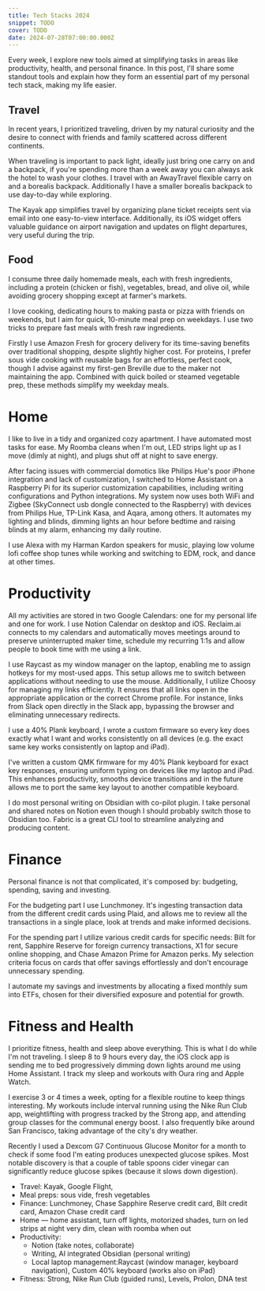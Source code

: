 ```yaml
---
title: Tech Stacks 2024
snippet: TODO
cover: TODO
date: 2024-07-28T07:00:00.000Z
---
```


Every week, I explore new tools aimed at simplifying tasks in areas like productivity, health, and personal finance. In this post, I'll share some standout tools and explain how they form an essential part of my personal tech stack, making my life easier.

## Travel
In recent years, I prioritized traveling, driven by my natural curiosity and the desire to connect with friends and family scattered across different continents.

When traveling is important to pack light, ideally just bring one carry on and a backpack, if you're spending more than a week away you can always ask the hotel to wash your clothes. I travel with an AwayTravel flexible carry on and a borealis backpack. Additionally I have a smaller borealis backpack to use day-to-day while exploring.

The Kayak app simplifies travel by organizing plane ticket receipts sent via email into one easy-to-view interface. Additionally, its iOS widget offers valuable guidance on airport navigation and updates on flight departures, very useful during the trip.

## Food
I consume three daily homemade meals, each with fresh ingredients, including a protein (chicken or fish), vegetables, bread, and olive oil, while avoiding grocery shopping except at farmer's markets.

I love cooking, dedicating hours to making pasta or pizza with friends on weekends, but I aim for quick, 10-minute meal prep on weekdays. I use two tricks to prepare fast meals with fresh raw ingredients.

Firstly I use Amazon Fresh for grocery delivery for its time-saving benefits over traditional shopping, despite slightly higher cost. For proteins, I prefer sous vide cooking with reusable bags for an effortless, perfect cook, though I advise against my first-gen Breville due to the maker not maintaining the app. Combined with quick boiled or steamed vegetable prep, these methods simplify my weekday meals.

# Home
I like to live in a tidy and organized cozy apartment. I have automated most tasks for ease. My Roomba cleans when I'm out, LED strips light up as I move (dimly at night), and plugs shut off at night to save energy.

After facing issues with commercial domotics like Philips Hue's poor iPhone integration and lack of customization, I switched to Home Assistant on a Raspberry Pi for its superior customization capabilities, including writing configurations and Python integrations. My system now uses both WiFi and Zigbee (SkyConnect usb dongle connected to the Raspberry) with devices from Philips Hue, TP-Link Kasa, and Aqara, among others. It automates my lighting and blinds, dimming lights an hour before bedtime and raising blinds at my alarm, enhancing my daily routine.

I use Alexa with my Harman Kardon speakers for music, playing low volume lofi coffee shop tunes while working and switching to EDM, rock, and dance at other times.

# Productivity
All my activities are stored in two Google Calendars: one for my personal life and one for work. I use Notion Calendar on desktop and iOS. Reclaim.ai connects to my calendars and automatically moves meetings around to preserve uninterrupted maker time, schedule my recurring 1:1s and allow people to book time with me using a link.

I use Raycast as my window manager on the laptop, enabling me to assign hotkeys for my most-used apps. This setup allows me to switch between applications without needing to use the mouse. Additionally, I utilize Choosy for managing my links efficiently. It ensures that all links open in the appropriate application or the correct Chrome profile. For instance, links from Slack open directly in the Slack app, bypassing the browser and eliminating unnecessary redirects.

I use a 40% Plank keyboard, I wrote a custom firmware so every key does exactly what I want and works consistently on all devices (e.g. the exact same key works consistently on laptop and iPad).

I've written a custom QMK firmware for my 40% Plank keyboard for exact key responses, ensuring uniform typing on devices like my laptop and iPad. This enhances productivity, smooths device transitions and in the future allows me to port the same key layout to another compatible keyboard.

I do most personal writing on Obsidian with co-pilot plugin. I take personal and shared notes on Notion even though I should probably switch those to Obsidian too. Fabric is a great CLI tool to streamline analyzing and producing content.

# Finance
Personal finance is not that complicated, it's composed by: budgeting, spending, saving and investing.

For the budgeting part I use Lunchmoney. It's ingesting transaction data from the different credit cards using Plaid, and allows me to review all the transactions in a single place, look at trends and make informed decisions.

For the spending part I utilize various credit cards for specific needs: Bilt for rent, Sapphire Reserve for foreign currency transactions, X1 for secure online shopping, and Chase Amazon Prime for Amazon perks. My selection criteria focus on cards that offer savings effortlessly and don't encourage unnecessary spending.

I automate my savings and investments by allocating a fixed monthly sum into ETFs, chosen for their diversified exposure and potential for growth.

# Fitness and Health
I prioritize fitness, health and sleep above everything. This is what I do while I'm not traveling. I sleep 8 to 9 hours every day, the iOS clock app is sending me to bed progressively dimming down lights around me using Home Assistant. I track my sleep and workouts with Oura ring and Apple Watch.

I exercise 3 or 4 times a week, opting for a flexible routine to keep things interesting. My workouts include interval running using the Nike Run Club app, weightlifting with progress tracked by the Strong app, and attending group classes for the communal energy boost. I also frequently bike around San Francisco, taking advantage of the city's dry weather.

Recently I used a Dexcom G7 Continuous Glucose Monitor for a month to check if some food I'm eating produces unexpected glucose spikes. Most notable discovery is that a couple of table spoons cider vinegar can significantly reduce glucose spikes (because it slows down digestion).


- Travel: Kayak, Google Flight,
- Meal preps: sous vide, fresh vegetables
- Finance: Lunchmoney, Chase Sapphire Reserve credit card, Bilt credit card, Amazon Chase credit card
- Home — home assistant, turn off lights, motorized shades, turn on led strips at night very dim, clean with roomba when out
- Productivity:
	- Notion (take notes, collaborate)
	- Writing, AI integrated Obsidian (personal writing)
	- Local laptop management:Raycast (window manager, keyboard navigation), Custom 40% keyboard (works also on iPad)
- Fitness: Strong, Nike Run Club (guided runs), Levels, Prolon, DNA test